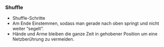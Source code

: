 ### Shuffle

* Shuffle-Schritte
* Am Ende Einstemmen, sodass man gerade nach oben springt und nicht weiter "segelt".
* Hände und Arme bleiben die ganze Zeit in gehobener Position um eine Netzberührung zu vermeiden.